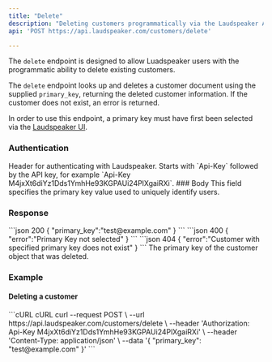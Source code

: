 ```yaml
---
title: "Delete"
description: "Deleting customers programmatically via the Laudspeaker API"
api: 'POST https://api.laudspeaker.com/customers/delete'

---
```


The `delete` endpoint is designed to allow Luadspeaker users with the programmatic ability to delete existing customers.

The `delete` endpoint looks up and deletes a customer document using the supplied `primary_key`, returning the deleted customer information. If the customer does not exist, an error is returned.

<Warning>In order to use this endpoint, a primary key must have first been selected via the [Laudspeaker UI](https://app.laudspeaker.com/).</Warning>

### Authentication
<ParamField header="Authorization" type="string" required initialValue="Api-Key <LAUDSPEAKER_API_KEY>" placeholder="Api-Key <LAUDSPEAKER_API_KEY>">
  Header for authenticating with Laudspeaker. Starts with `Api-Key` followed by the API key, for example `Api-Key M4jxXt6diYz1Dds1YmhHe93KGPAUi24PlXgaiRXi`.
</ParamField>
### Body
<ParamField body="primary_key" type="string" required placeholder="email">
  This field specifies the primary key value used to uniquely identify users. 
</ParamField>

### Response
<ResponseExample>
  ```json 200
  {
    "primary_key":"test@example.com"
  }
  ```
  ```json 400
  {
    "error":"Primary Key not selected"
  }
  ```
  ```json 404
  {
    "error":"Customer with specified primary key does not exist"
  }
  ```
</ResponseExample>

<ResponseField name="primary_key" type="string" required="true">
 The primary key of the customer object that was deleted. 
</ResponseField>

### Example

#### Deleting a customer

<CodeGroup>
```cURL cURL
curl --request POST \
  --url https://api.laudspeaker.com/customers/delete \
  --header 'Authorization: Api-Key M4jxXt6diYz1Dds1YmhHe93KGPAUi24PlXgaiRXi' \
  --header 'Content-Type: application/json' \
  --data '{
  "primary_key": "test@example.com"
}'
```
</CodeGroup>

